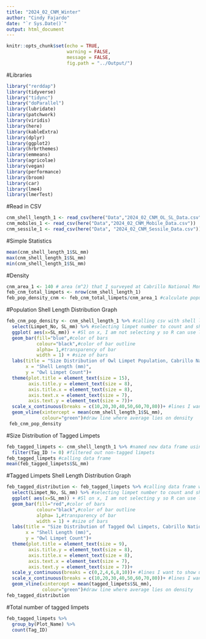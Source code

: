 ```yaml
---
title: "2024_02_CNM_Winter"
author: "Cindy Fajardo"
date: "`r Sys.Date()`"
output: html_document
---
```


```r
knitr::opts_chunk$set(echo = TRUE,
                      warning = FALSE,
                      message = FALSE,
                      fig.path = "../Output/")
```

#Libraries
```r
library("rerddap")
library(tidyverse)
library("tidync")
library("doParallel")
library(lubridate)
library(patchwork)
library(viridis)
library(here)
library(kableExtra)
library(dplyr)
library(ggplot2)
library(hrbrthemes)
library(emmeans)
library(agricolae)
library(vegan)
library(performance)
library(broom)
library(car)
library(lme4)
library(lmerTest)
```

#Read in CSV
```r
cnm_shell_length_1 <- read_csv(here("Data","2024_02_CNM_OL_SL_Data.csv"))
cnm_mobiles_1 <- read_csv(here("Data","2024_02_CNM_Mobile_Data.csv"))
cnm_sessile_1 <- read_csv(here("Data", "2024_02_CNM_Sessile_Data.csv"))
```

#Simple Statistics
```r
mean(cnm_shell_length_1$SL_mm)
max(cnm_shell_length_1$SL_mm)
min(cnm_shell_length_1$SL_mm)
```
#Density
```r
cnm_area_1 <- 140 # area (m^2) that I surveyed at Cabrillo National Monument Zone 3
feb_cnm_total_limpets <- nrow(cnm_shell_length_1)
feb_pop_density_cnm <- feb_cnm_total_limpets/cnm_area_1 #calculate population density # of limpet/m^2
```

#Population Shell Length Distribution Graph
```r
feb_cnm_pop_density <- cnm_shell_length_1 %>% #calling csv with shell length data
  select(Limpet_No, SL_mm) %>% #selecting limpet number to count and shell length
  ggplot( aes(x=SL_mm)) + #Sl on x, I am not selecting y so R can use limpet count for density plot
  geom_bar(fill="blue",#color of bars
           colour="black",#color of bar outline
           alpha= 1,#transparency of bar
           width = 1) + #size of bars
  labs(title = "Size Distribution of Owl Limpet Population, Cabrillo National Monument",
       x = "Shell Length (mm)",
       y = "Owl Limpet Count")+
  theme(plot.title = element_text(size = 15),
        axis.title.y = element_text(size = 8),
        axis.title.x = element_text(size = 8),
        axis.text.x = element_text(size = 7),
        axis.text.y = element_text(size = 7))+
  scale_x_continuous(breaks = c(10,20,30,40,50,60,70,80))+ #lines I want to show up on x axis
  geom_vline(xintercept = mean(cnm_shell_length_1$SL_mm),
             colour="green")#draw line where average lies on density
 feb_cnm_pop_density
```

#Size Distribution of Tagged Limpets
```r
feb_tagged_limpets <- cnm_shell_length_1 %>% #named new data frame using shell length data
  filter(Tag_ID != 0) #filtered out non-tagged limpets
feb_tagged_limpets #calling data frame
mean(feb_tagged_limpets$SL_mm)
```

#Tagged Limpets Shell Length Distribution Graph
```r
feb_tagged_distribution <- feb_tagged_limpets %>% #calling data frame with tagged limpets only
  select(Limpet_No, SL_mm) %>% #selecting limpet number to count and shell length
  ggplot( aes(x=SL_mm)) + #Sl on x, I am not selecting y so R can use limpet count for density plot
  geom_bar(fill="red",#color of bars
           colour="black",#color of bar outline
           alpha= 1,#transparency of bar
           width = 1) + #size of bars
  labs(title = "Size Distribution of Tagged Owl Limpets, Cabrillo National Monument",
       x = "Shell Length (mm)",
       y = "Owl Limpet Count")+
  theme(plot.title = element_text(size = 9),
        axis.title.y = element_text(size = 8),
        axis.title.x = element_text(size = 8),
        axis.text.x = element_text(size = 7),
        axis.text.y = element_text(size = 7))+
  scale_y_continuous(breaks = c(0,2,4,6,8,10))+ #lines I want to show up on y axis
  scale_x_continuous(breaks = c(10,20,30,40,50,60,70,80))+ #lines I want to show up on x axis
  geom_vline(xintercept = mean(tagged_limpets$SL_mm),
             colour="green")#draw line where average lies on density
feb_tagged_distribution
```

#Total number of tagged limpets
```r
feb_tagged_limpets %>%
  group_by(Plot_Name) %>% 
  count(Tag_ID)
```

